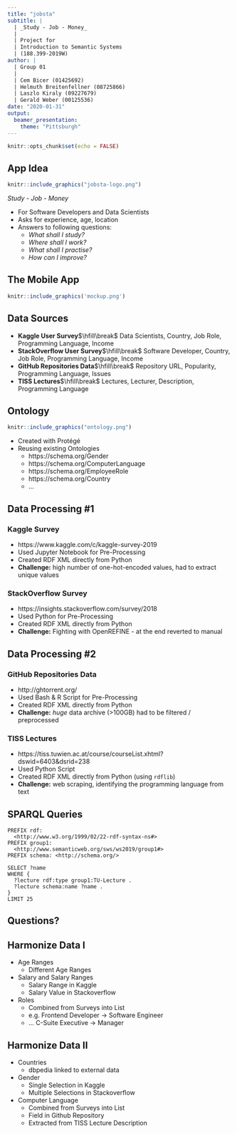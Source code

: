 ```yaml
---
title: "jobsta"
subtitle: |
  | _Study - Job - Money_
  | 
  | Project for
  | Introduction to Semantic Systems
  | (188.399-2019W)
author: |
  | Group 01
  |
  | Cem Bicer (01425692)
  | Helmuth Breitenfellner (08725866)
  | Laszlo Kiraly (09227679)
  | Gerald Weber (00125536)
date: "2020-01-31"
output:
  beamer_presentation:
    theme: "Pittsburgh"
---
```


```r
knitr::opts_chunk$set(echo = FALSE)
```

## App Idea

```r
knitr::include_graphics("jobsta-logo.png")
```

_Study - Job - Money_

* For Software Developers and Data Scientists
* Asks for experience, age, location
* Answers to following questions:
    * _What shall I study?_
    * _Where shall I work?_
    * _What shall I practise?_
    * _How can I improve?_

## The Mobile App

```r
knitr::include_graphics('mockup.png')
```

## Data Sources

* **Kaggle User Survey**$\hfill\break$
  Data Scientists, Country, Job Role, Programming Language, Income
* **StackOverflow User Survey**$\hfill\break$
  Software Developer, Country, Job Role, Programming Language, Income
* **GitHub Repositories Data**$\hfill\break$
  Repository URL, Popularity, Programming Language, Issues
* **TISS Lectures**$\hfill\break$
  Lectures, Lecturer, Description, Programming Language

## Ontology

```r
knitr::include_graphics("ontology.png")
```

* Created with Protégé
* Reusing existing Ontologies
  * https://schema.org/Gender
  * https://schema.org/ComputerLanguage
  * https://schema.org/EmployeeRole
  * https://schema.org/Country
  * ...
  
## Data Processing #1

### Kaggle Survey

* https://www.kaggle.com/c/kaggle-survey-2019
* Used Jupyter Notebook for Pre-Processing
* Created RDF XML directly from Python
* **Challenge:** high number of one-hot-encoded values, had to extract unique values

### StackOverflow Survey

* https://insights.stackoverflow.com/survey/2018
* Used Python for Pre-Processing
* Created RDF XML directly from Python
* **Challenge:** Fighting with OpenREFINE - at the end reverted to manual

## Data Processing #2

### GitHub Repositories Data

* http://ghtorrent.org/
* Used Bash & R Script for Pre-Processing
* Created RDF XML directly from Python
* **Challenge:** _huge_ data archive (>100GB) had to be filtered / preprocessed

### TISS Lectures

* https://tiss.tuwien.ac.at/course/courseList.xhtml?dswid=6403&dsrid=238
* Used Python Script
* Created RDF XML directly from Python (using `rdflib`)
* **Challenge:** web scraping, identifying the programming language from text

## SPARQL Queries

```
PREFIX rdf: 
  <http://www.w3.org/1999/02/22-rdf-syntax-ns#>
PREFIX group1: 
  <http://www.semanticweb.org/sws/ws2019/group1#>
PREFIX schema: <http://schema.org/>

SELECT ?name
WHERE {
  ?lecture rdf:type group1:TU-Lecture .
  ?lecture schema:name ?name .
}
LIMIT 25
```
## Questions?


## Harmonize Data I

* Age Ranges
    * Different Age Ranges

* Salary and Salary Ranges
    * Salary Range in Kaggle
    * Salary Value in Stackoverflow

* Roles
  * Combined from Surveys into List
  * e.g. Frontend Developer -> Software Engineer
  * ... C-Suite Executive -> Manager

## Harmonize Data II

* Countries
    * dbpedia linked to external data

* Gender
    * Single Selection in Kaggle
    * Multiple Selections in Stackoverflow

* Computer Language
    * Combined from Surveys into List
    * Field in Github Repository
    * Extracted from TISS Lecture Description
